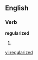 ==English==

===Verb===
'''regularized'''

# {{present participle of|[[regularize]]}}

[[vi:regularized]]
